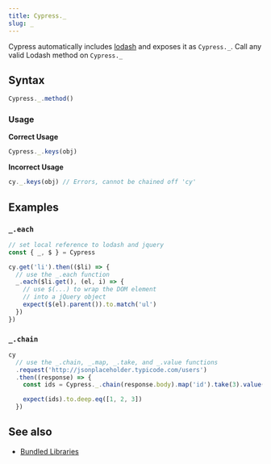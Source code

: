 ```yaml
---
title: Cypress._
slug: _
---
```


Cypress automatically includes [lodash](https://lodash.com/) and exposes it as
`Cypress._`. Call any valid Lodash method on `Cypress._`

## Syntax

```javascript
Cypress._.method()
```

### Usage

<Icon name="check-circle" color="green" /> **Correct Usage**

```javascript
Cypress._.keys(obj)
```

<Icon name="exclamation-triangle" color="red" /> **Incorrect Usage**

```javascript
cy._.keys(obj) // Errors, cannot be chained off 'cy'
```

## Examples

### `_.each`

```javascript
// set local reference to lodash and jquery
const { _, $ } = Cypress

cy.get('li').then(($li) => {
  // use the _.each function
  _.each($li.get(), (el, i) => {
    // use $(...) to wrap the DOM element
    // into a jQuery object
    expect($(el).parent()).to.match('ul')
  })
})
```

### `_.chain`

```javascript
cy
  // use the _.chain, _.map, _.take, and _.value functions
  .request('http://jsonplaceholder.typicode.com/users')
  .then((response) => {
    const ids = Cypress._.chain(response.body).map('id').take(3).value()

    expect(ids).to.deep.eq([1, 2, 3])
  })
```

## See also

- [Bundled Libraries](/app/references/bundled-libraries)
